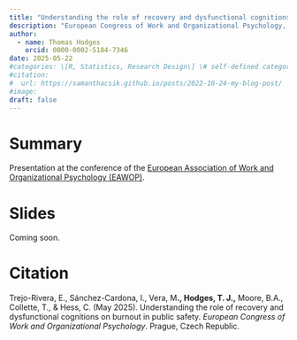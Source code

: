 ```yaml
---
title: "Understanding the role of recovery and dysfunctional cognitions on burnout in public safety"
description: "European Congress of Work and Organizational Psychology, Prague, 2025"
author:
  - name: Thomas Hodges
    orcid: 0000-0002-5184-7346
date: 2025-05-22
#categories: \[R, Statistics, Research Design\] \# self-defined categories
#citation: 
#  url: https://samanthacsik.github.io/posts/2022-10-24-my-blog-post/ 
#image: 
draft: false
---
```


# Summary

Presentation at the conference of the [European Association of Work and Organizational Psychology (EAWOP)](https://eawop.org).

# Slides

Coming soon.

# Citation

Trejo-Rivera, E., Sánchez-Cardona, I., Vera, M**., Hodges, T. J.,** Moore, B.A., Collette, T., & Hess, C. (May 2025). Understanding the role of recovery and dysfunctional cognitions on burnout in public safety. *European Congress of Work and Organizational Psychology*. Prague, Czech Republic. 
